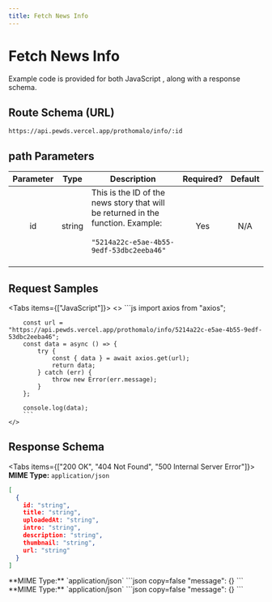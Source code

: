 ```yaml
---
title: Fetch News Info
---
```



# Fetch News Info

Example code is provided for both JavaScript , along with a response schema.

## Route Schema (URL)

```
https://api.pewds.vercel.app/prothomalo/info/:id
```

## path Parameters

| Parameter |  Type  | Description                                                             | Required? | Default |
| :-------: | :----: | ----------------------------------------------------------------------- | :-------: | :-----: |
|    id     | string |  This is the ID of the news story that will be returned in the function.  Example: <br></br>`"5214a22c-e5ae-4b55-9edf-53dbc2eeba46"`   <br></br>|    Yes    |   N/A   |

## Request Samples

<Tabs items={["JavaScript"]}>
  <Tab>
    <>
        ```js
        import axios from "axios";

        
        const url = "https://api.pewds.vercel.app/prothomalo/info/5214a22c-e5ae-4b55-9edf-53dbc2eeba46";
        const data = async () => {
            try {
                const { data } = await axios.get(url);
                return data;
            } catch (err) {
                throw new Error(err.message);
            }
        };

        console.log(data);
        ```
    </>

  </Tab>
  
</Tabs>

## Response Schema

<Tabs items={["200 OK", "404 Not Found", "500 Internal Server Error"]}>
  <Tab>
  **MIME Type:** `application/json`
  ```json copy=false
  [
    {
      id: "string",
      title: "string",
      uploadedAt: "string",
      intro: "string",
      description: "string",
      thumbnail: "string",
      url: "string"
    }
  ]
  ```
  </Tab>
  <Tab>
  **MIME Type:** `application/json`
  ```json copy=false
  "message": {}
  ```
  </Tab>
  <Tab>
  **MIME Type:** `application/json`
  ```json copy=false
  "message": {}
  ```
  </Tab>
</Tabs>
